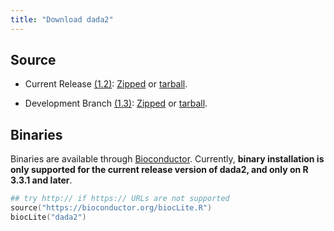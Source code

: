 ```yaml
---
title: "Download dada2"
---
```


## Source

* Current Release [(1.2)](https://github.com/benjjneb/dada2/releases): [Zipped](https://github.com/benjjneb/dada2/archive/v1.2.zip) or [tarball](https://github.com/benjjneb/dada2/archive/v1.2.tar.gz).

* Development Branch [(1.3)](https://github.com/benjjneb/dada2): [Zipped](https://github.com/benjjneb/dada2/archive/master.zip) or [tarball](https://github.com/benjjneb/dada2/archive/master.tar.gz).

## Binaries

Binaries are available through [Bioconductor](https://www.bioconductor.org/packages/3.4/bioc/html/dada2.html). Currently, **binary installation is only supported for the current release version of dada2, and only on  R 3.3.1 and later**.

```S
## try http:// if https:// URLs are not supported
source("https://bioconductor.org/biocLite.R")
biocLite("dada2")
```

